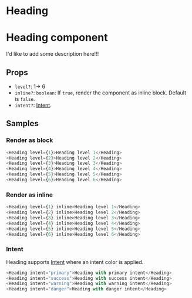 # Heading

# Heading component

I'd like to add some description here!!!

## Props

- `level?`: 1-> 6
- `inline?`: `boolean`: If `true`, render the component as inline block. Default is `false`.
- `intent?`: [Intent](/intent).

## Samples

### Render as block

```js live=true
<Heading level={1}>Heading level 1</Heading>
<Heading level={2}>Heading level 2</Heading>
<Heading level={3}>Heading level 3</Heading>
<Heading level={4}>Heading level 4</Heading>
<Heading level={5}>Heading level 5</Heading>
<Heading level={6}>Heading level 6</Heading>
```

### Render as inline

```js live=true
<Heading level={1} inline>Heading level 1</Heading>
<Heading level={2} inline>Heading level 2</Heading>
<Heading level={3} inline>Heading level 3</Heading>
<Heading level={4} inline>Heading level 4</Heading>
<Heading level={5} inline>Heading level 5</Heading>
<Heading level={6} inline>Heading level 6</Heading>
```

### Intent

Heading supports [Intent](/intent) where an intent color is applied.

```js live=true
<Heading intent="primary">Heading with primary intent</Heading>
<Heading intent="success">Heading with success intent</Heading>
<Heading intent="warning">Heading with warning intent</Heading>
<Heading intent="danger">Heading with danger intent</Heading>
```
